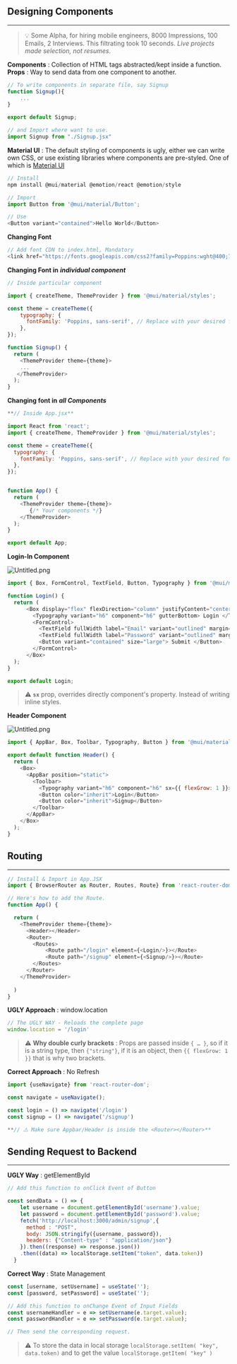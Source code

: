 
## Designing Components


---


> 💡 Some Alpha, for hiring mobile engineers, 8000 Impressions, 100 Emails, 2 Interviews. This filtrating took 10 seconds. _Live projects made selection, not resumes_.


**Components** : Collection of HTML tags abstracted/kept inside a function. **Props** : Way to send data from one component to another. 


```javascript
// To write components in separate file, say Signup
function Signup(){
	...
}

export default Signup;

// and Import where want to use.
import Signup from "./Signup.jsx"
```


**Material UI** : The default styling of components is ugly, either we can write own CSS, or use existing libraries where components are pre-styled. One of which is [Material UI](https://mui.com/)


```javascript
// Install
npm install @mui/material @emotion/react @emotion/style
```


```javascript
// Import
import Button from '@mui/material/Button';

// Use
<Button variant="contained">Hello World</Button>
```


**Changing Font** 


```javascript
// Add font CDN to index.html, Mandatory
<link href="https://fonts.googleapis.com/css2?family=Poppins:wght@400;700&display=swap" rel="stylesheet">
```


**Changing Font in** _**individual component**_


```javascript
// Inside particular component

import { createTheme, ThemeProvider } from '@mui/material/styles';

const theme = createTheme({
	typography: {
	  fontFamily: 'Poppins, sans-serif', // Replace with your desired font
	},
});

function Signup() {
  return (
	<ThemeProvider theme={theme}>
    ...
   </ThemeProvider>
  );
}
```


**Changing font in** _**all Components**_


```javascript
**// Inside App.jsx**

import React from 'react';
import { createTheme, ThemeProvider } from '@mui/material/styles';

const theme = createTheme({
  typography: {
    fontFamily: 'Poppins, sans-serif', // Replace with your desired font
  },
});


function App() {
  return (
    <ThemeProvider theme={theme}>
       {/* Your components */}
    </ThemeProvider>
  );
}

export default App;
```


**Login-In Component**


![Untitled.png](https://prod-files-secure.s3.us-west-2.amazonaws.com/dd624914-6876-4b58-9694-424f7aa5e22a/80c5ef55-98af-454d-bc86-21f8738878b6/Untitled.png?X-Amz-Algorithm=AWS4-HMAC-SHA256&X-Amz-Content-Sha256=UNSIGNED-PAYLOAD&X-Amz-Credential=AKIAT73L2G45HZZMZUHI%2F20240206%2Fus-west-2%2Fs3%2Faws4_request&X-Amz-Date=20240206T002343Z&X-Amz-Expires=3600&X-Amz-Signature=179347eab757e7b85fdf58bffdcfbe11fe28f8eedc03202c143ce83efaef7c9f&X-Amz-SignedHeaders=host&x-id=GetObject)


```javascript
import { Box, FormControl, TextField, Button, Typography } from '@mui/material';

function Login() {
  return (
      <Box display="flex" flexDirection="column" justifyContent="center" alignItems="center" height="100vh" backgroundColor="#ffffff">
        <Typography variant="h6" component="h6" gutterBottom> Login </Typography>
        <FormControl>
          <TextField fullWidth label="Email" variant="outlined" margin="normal" sx={{ marginBottom: '1rem' }} />
          <TextField fullWidth label="Password" variant="outlined" margin="normal" sx={{ marginTop: '0rem', marginBottom: '1rem' }} />
          <Button variant="contained" size="large"> Submit </Button>
        </FormControl>
      </Box>
  );
}

export default Login;
```


> ⚠️ **`sx`** prop, overrides directly component's property. Instead of writing inline styles.


**Header Component**


![Untitled.png](https://prod-files-secure.s3.us-west-2.amazonaws.com/dd624914-6876-4b58-9694-424f7aa5e22a/11352de9-ed83-4a76-b54e-60fa29289a29/Untitled.png?X-Amz-Algorithm=AWS4-HMAC-SHA256&X-Amz-Content-Sha256=UNSIGNED-PAYLOAD&X-Amz-Credential=AKIAT73L2G45HZZMZUHI%2F20240206%2Fus-west-2%2Fs3%2Faws4_request&X-Amz-Date=20240206T002343Z&X-Amz-Expires=3600&X-Amz-Signature=d481a10975f91a3d8d500d78ff9f7d10b3455c18ca0fad56262dfaaa89ad9dab&X-Amz-SignedHeaders=host&x-id=GetObject)


```javascript
import { AppBar, Box, Toolbar, Typography, Button } from '@mui/material';

export default function Header() {
  return (
    <Box>
      <AppBar position="static">
        <Toolbar>
          <Typography variant="h6" component="h6" sx={{ flexGrow: 1 }}>Coursera</Typography>
          <Button color="inherit">Login</Button>
          <Button color="inherit">Signup</Button>
        </Toolbar>
      </AppBar>
    </Box>
  );
}
```


## Routing


---


```javascript
// Install & Import in App.JSX
import { BrowserRouter as Router, Routes, Route} from 'react-router-dom';

// Here's how to add the Route.
function App() {

  return (
    <ThemeProvider theme={theme}>
      <Header></Header>
      <Router>
        <Routes>
            <Route path="/login" element={<Login/>}></Route>
            <Route path="/signup" element={<Signup/>}></Route>
        </Routes>
      </Router>
    </ThemeProvider>
    
  )
}
```


**UGLY Approach** : window.location


```javascript
// The UGLY WAY - Reloads the complete page
window.location = '/login'
```


> ⚠️ **Why double curly brackets** : Props are passed inside `{ … }`, so if it is a string type, then `{"string"}`, if it is an object, then `{{ flexGrow: 1 }}` that is why two brackets.


**Correct Approach** : No Refresh


```javascript
import {useNavigate} from 'react-router-dom';

const navigate = useNavigate();

const login = () => navigate('/login')
const signup = () => navigate('/signup')

**// ⚠️ Make sure Appbar/Header is inside the <Router></Router>**
```


## Sending Request to Backend


---


**UGLY Way** : getElementById 


```javascript
// Add this function to onClick Event of Button

const sendData = () => {
    let username = document.getElementById('username').value;
    let password = document.getElementById('password').value;
    fetch('http://localhost:3000/admin/signup',{
      method : "POST",
      body: JSON.stringify({username, password}),
      headers: {"Content-type" : "application/json"}
    }).then((response) => response.json())
    .then((data) => localStorage.setItem("token", data.token))
  }
```


**Correct Way** : State Management


```javascript
const [username, setUsername] = useState('');
const [password, setPassword] = useState('');

// Add this function to onChange Event of Input Fields
const usernameHandler = e => setUsername(e.target.value);
const passwordHandler = e => setPassword(e.target.value);

// Then send the corresponding request.
```


> ⚠️ To store the data in local storage `localStorage.setItem( "key", data.token)` and to get the value `localStorage.getItem( "key" )` 

